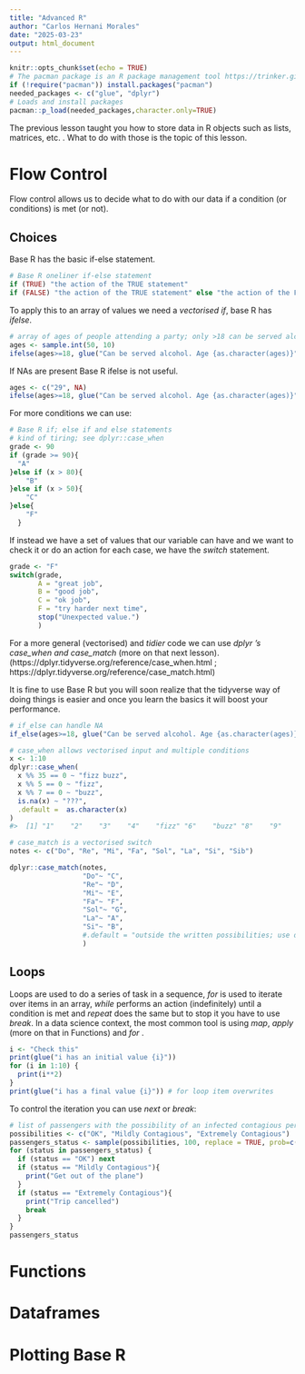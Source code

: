 ```yaml
---
title: "Advanced R"
author: "Carlos Hernani Morales"
date: "2025-03-23"
output: html_document
---
```


```r
knitr::opts_chunk$set(echo = TRUE)
# The pacman package is an R package management tool https://trinker.github.io/pacman/vignettes/Introduction_to_pacman.html
if (!require("pacman")) install.packages("pacman")
needed_packages <- c("glue", "dplyr")
# Loads and install packages
pacman::p_load(needed_packages,character.only=TRUE)
```


The previous lesson taught you how to store data in R objects such as lists, matrices, etc. . What to do with those is the topic of this lesson.

# Flow Control

Flow control allows us to decide what to do with our data if a condition (or conditions) is met (or not).

## Choices

Base R has the basic if-else statement.

```r
# Base R oneliner if-else statement
if (TRUE) "the action of the TRUE statement"
if (FALSE) "the action of the TRUE statement" else "the action of the FALSE statement"
```


To apply this to an array of values we need a _vectorised if_, base R has _ifelse_.

```r
# array of ages of people attending a party; only >18 can be served alcoholic drinks
ages <- sample.int(50, 10)
ifelse(ages>=18, glue("Can be served alcohol. Age {as.character(ages)}"), glue("Will Not be served alcohol. Age {as.character(ages)}"))
```

If NAs are present Base R ifelse is not useful.

```r
ages <- c("29", NA)
ifelse(ages>=18, glue("Can be served alcohol. Age {as.character(ages)}"), glue("Will Not be served alcohol. Age {as.character(ages)}"))
```


For more conditions we can use:

```r
# Base R if; else if and else statements
# kind of tiring; see dplyr::case_when
grade <- 90
if (grade >= 90){
  "A"
}else if (x > 80){
    "B"
}else if (x > 50){
    "C"
}else{
    "F"
  }
```

If instead we have a set of values that our variable can have and we want to check it or do an action for each case, we have the _switch_ statement.

```r
grade <- "F"
switch(grade,
       A = "great job",
       B = "good job",
       C = "ok job",
       F = "try harder next time",
       stop("Unexpected value.")
       )
```

For a more general (vectorised) and _tidier_ code we can use *dplyr 's case_when and case_match*  (more on that next lesson).
(https://dplyr.tidyverse.org/reference/case_when.html  ;  https://dplyr.tidyverse.org/reference/case_match.html)

It is fine to use Base R but you will soon realize that the tidyverse way of doing things is easier and once you learn the basics it will boost your performance.

```r
# if_else can handle NA
if_else(ages>=18, glue("Can be served alcohol. Age {as.character(ages)}"), glue("Will Not be served alcohol. Age {as.character(ages)}"), missing = "missing age")
```


```r
# case_when allows vectorised input and multiple conditions
x <- 1:10
dplyr::case_when(
  x %% 35 == 0 ~ "fizz buzz",
  x %% 5 == 0 ~ "fizz",
  x %% 7 == 0 ~ "buzz",
  is.na(x) ~ "???",
  .default =  as.character(x)
)
#>  [1] "1"    "2"    "3"    "4"    "fizz" "6"    "buzz" "8"    "9"    "fizz"
```

```r
# case_match is a vectorised switch
notes <- c("Do", "Re", "Mi", "Fa", "Sol", "La", "Si", "Sib")

dplyr::case_match(notes,
                  "Do"~ "C",
                  "Re"~ "D", 
                  "Mi"~ "E", 
                  "Fa"~ "F", 
                  "Sol"~ "G", 
                  "La"~ "A", 
                  "Si"~ "B",
                  #.default = "outside the written possibilities; use default to handle it"
                  )
```

## Loops

Loops are used to do a series of task in a sequence, _for_ is used to iterate over items in an array, _while_ performs an action (indefinitely) until a condition is met and _repeat_ does the same but to stop it you have to use _break_. In a data science context, the most common tool is using _map_, _apply_ (more on that in Functions) and _for_ .

```r
i <- "Check this"
print(glue("i has an initial value {i}"))
for (i in 1:10) {
  print(i**2)
}
print(glue("i has a final value {i}")) # for loop item overwrites
```

To control the iteration you can use _next_ or _break_:

```r
# list of passengers with the possibility of an infected contagious person, 
possibilities <- c("OK", "Mildly Contagious", "Extremely Contagious")
passengers_status <- sample(possibilities, 100, replace = TRUE, prob=c(90,9,1)) # 10 percent infected
for (status in passengers_status) {
  if (status == "OK") next
  if (status == "Mildly Contagious"){
    print("Get out of the plane")
  }
  if (status == "Extremely Contagious"){
    print("Trip cancelled")
    break
  }
}
passengers_status
```


# Functions

# Dataframes

# Plotting Base R
